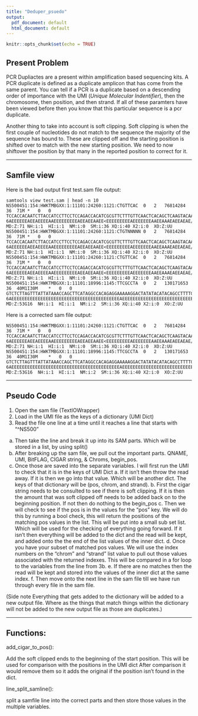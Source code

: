 ```yaml
---
title: "Deduper_psuedo"
output:
  pdf_document: default
  html_document: default
---
```


```r
knitr::opts_chunk$set(echo = TRUE)
```


## Present Problem

PCR Dupliactes are a present within amplification based sequencing kits. A PCR duplicate is defined as
a duplicate amplicon that has come from the same parent. You can tell if a PCR is a duplicate based on a descending order of importance with
the UMI (*Unique Molecular Indentifier*), then the chromosome, then position, and then strand. If all of these paramters have been viewed before then you know that this particular sequence is a pcr duplicate.

Another thing to take into account is soft clipping. Soft clipping is when the first couple of nucleotides do not match to the sequence the majority of the sequence has bound to. These are clipped off and the starting position is shifted over to match with the new starting position. We need to now shiftover the position by that many in the reported position to correct for it.

--------------------------------------------------------------------------------------------------------

## Samfile view

Here is the bad output first test.sam file output:
```
samtools view test.sam | head -n 10
NS500451:154:HWKTMBGXX:1:11101:24260:1121:CTGTTCAC	0	2	76814284	36	71M	*	0	0	TCCACCACAATCTTACCATCCTTCCTCCAGACCACATCGCGTTCTTTGTTCAACTCACAGCTCAAGTACAA	6AEEEEEEAEEAEEEEAAEEEEEEEEEAEEAEEAAEE<EEEEEEEEEAEEEEEEEAAEEAAAEAEEAEAE/	MD:Z:71	NH:i:1	HI:i:1	NM:i:0	SM:i:36	XQ:i:40	X2:i:0	XO:Z:UU
NS500451:154:HWKTMBGXX:1:11101:24260:1121:CTGTNNNNN	0	2	76814284	36	71M	*	0	0	TCCACCACAATCTTACCATCCTTCCTCCAGACCACATCGCGTTCTTTGTTCAACTCACAGCTCAAGTACAA	6AEEEEEEAEEAEEEEAAEEEEEEEEEAEEAEEAAEE<EEEEEEEEEAEEEEEEEAAEEAAAEAEEAEAE/	MD:Z:71	NH:i:1	HI:i:1	NM:i:0	SM:i:36	XQ:i:40	X2:i:0	XO:Z:UU
NS500451:154:HWKTMBGXX:1:11101:24260:1121:CTGTTCAC	0	2	76814284	36	71M	*	0	0	TCCACCACAATCTTACCATCCTTCCTCCAGACCACATCGCGTTCTTTGTTCAACTCACAGCTCAAGTACAA	6AEEEEEEAEEAEEEEAAEEEEEEEEEAEEAEEAAEE<EEEEEEEEEAEEEEEEEAAEEAAAEAEEAEAE/	MD:Z:71	NH:i:1	HI:i:1	NM:i:0	SM:i:36	XQ:i:40	X2:i:0	XO:Z:UU
NS500451:154:HWKTMBGXX:1:11101:18996:1145:TTCGCCTA	0	2	130171653	36	40M1I30M	*	0	0	GTCTCTTAGTTTATTATAAACCAGCTTCATAGGCCACAGAGGAAAAAGGACTATATACATACAGCCTTTTG	6AEEEEEEEEEEEEEEEEEEEEEEEEEEEEEEEEEEEEEEEEEAEEEEEEEEEEEEEEEEEEEEEEEEEEE	MD:Z:53G16	NH:i:1	HI:i:1	NM:i:2	SM:i:36	XQ:i:40	X2:i:0	XO:Z:UU
```

Here is a corrected sam file output:
```
NS500451:154:HWKTMBGXX:1:11101:24260:1121:CTGTTCAC	0	2	76814284	36	71M	*	0	0	TCCACCACAATCTTACCATCCTTCCTCCAGACCACATCGCGTTCTTTGTTCAACTCACAGCTCAAGTACAA	6AEEEEEEAEEAEEEEAAEEEEEEEEEAEEAEEAAEE<EEEEEEEEEAEEEEEEEAAEEAAAEAEEAEAE/	MD:Z:71	NH:i:1	HI:i:1	NM:i:0	SM:i:36	XQ:i:40	X2:i:0	XO:Z:UU
NS500451:154:HWKTMBGXX:1:11101:18996:1145:TTCGCCTA	0	2	130171653	36	40M1I30M	*	0	0	GTCTCTTAGTTTATTATAAACCAGCTTCATAGGCCACAGAGGAAAAAGGACTATATACATACAGCCTTTTG	6AEEEEEEEEEEEEEEEEEEEEEEEEEEEEEEEEEEEEEEEEEAEEEEEEEEEEEEEEEEEEEEEEEEEEE	MD:Z:53G16	NH:i:1	HI:i:1	NM:i:2	SM:i:36	XQ:i:40	X2:i:0	XO:Z:UU
```
--------------------------------------------------------------------------------------------------------

## Pseudo Code

1. Open the sam file (TextIOWrapper)
2. Load in the UMI file as the keys of a dictionary (UMI Dict)
3. Read the file one line at a time until it reaches a line that starts with "^NS500"
  a. Then take the line and break it up into its SAM parts. Which will be stored in a list, by using split()
  b. After breaking up the sam file, we pull out the important parts. QNAME, UMI, BitFLAG, CIGAR string, & Chroms, begin_pos.
  c. Once those are saved into the separate variables. I will first run the UMI to check that it is in the keys of UMI Dict
    a. If it isn't then throw the read away. If it is then we go into that value. Which will be another dict. The keys of that 
    dictionary will be (pos, chrom, and strand).
    b. First the cigar string needs to be consulted to see if there is soft clipping. If it is then the amount that was soft clipped off
    needs to be added back on to the beginning position. If not then do nothing to the begin_pos
    c. Then we will check to see if the pos is in the values for the "pos" key. We will do this by running a bool check, this will return the positions of the matching pos values in the list. This will be put into a small sub set list. Which will be used for the checking of everything going forward. If it isn't then everything will be added to the dict and the read will be kept, and added onto the the end of the list values of the inner dict.
    d. Once you have your subset of matched pos values. We will use the index numbers on the "chrom" and "strand" list value to pull out those values associated with the returned indexes. This will be compared in a for loop to the variables from the line from 3b.
    e. If there are no matches then the read will be kept and stored into the values of the inner dict at the same index.
    f. Then move onto the next line in the sam file till we have run through every file in the sam file. 
    
  
(Side note Everything that gets added to the dictionary will be added to a new output file. Where as the things that match things within the dictionary will not be added to the new output file as those are duplicates.)
  
  
--------------------------------------------------------------------------------------------------------

## Functions:

add_cigar_to_pos():

  Add the soft clipped ends to the beginning of the start position. This will be used for comparison with the positions in the 
  UMI dict
  After comparison it would remove them so it adds the original if the position isn't found in the dict.
  
line_split_samline():

  split a samfile line into the correct parts and then store those values in the multiple variables. 
  





